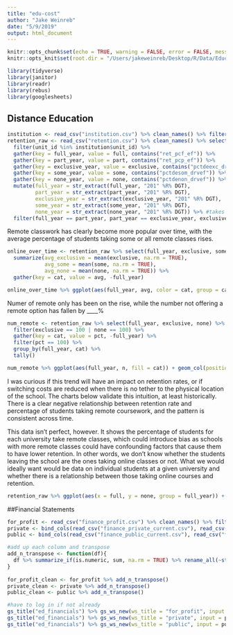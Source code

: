 ```yaml
---
title: "edu-cost"
author: "Jake Weinreb"
date: "5/9/2019"
output: html_document
---
```


```r
knitr::opts_chunk$set(echo = TRUE, warning = FALSE, error = FALSE, message = FALSE)
knitr::opts_knit$set(root.dir = "/Users/jakeweinreb/Desktop/R/Data/Education/")
```

```r
library(tidyverse)
library(janitor)
library(readr)
library(rebus)
library(googlesheets)
```

## Distance Education

```r
institution <- read_csv("institution.csv") %>% clean_names() %>% filter(instcat_hd2017 == 2)
retention_raw <- read_csv("retention.csv") %>% clean_names() %>% select(-x33) %>% 
  filter(unit_id %in% institution$unit_id) %>% 
  gather(key = full_year, value = full, contains("ret_pcf_ef")) %>% 
  gather(key = part_year, value = part, contains("ret_pcp_ef")) %>% 
  gather(key = exclusive_year, value = exclusive, contains("pctdeexc_drvef")) %>% 
  gather(key = some_year, value = some, contains("pctdesom_drvef")) %>% 
  gather(key = none_year, value = none, contains("pctdenon_drvef")) %>% 
  mutate(full_year = str_extract(full_year, "201" %R% DGT),
         part_year = str_extract(part_year, "201" %R% DGT),
         exclusive_year = str_extract(exclusive_year, "201" %R% DGT),
         some_year = str_extract(some_year, "201" %R% DGT),
         none_year = str_extract(none_year, "201" %R% DGT)) %>% #takes a while (~10 mins)
  filter(full_year == part_year, part_year == exclusive_year, exclusive_year == some_year, some_year == none_year)
```

Remote classwork has clearly become more popular over time, with the average percentage of students taking some or all remote classes rises.

```r
online_over_time <- retention_raw %>% select(full_year, exclusive, some, none) %>% group_by(full_year) %>%
  summarize(avg_exclusive = mean(exclusive, na.rm = TRUE),
            avg_some = mean(some, na.rm = TRUE),
            avg_none = mean(none, na.rm = TRUE)) %>% 
  gather(key = cat, value = avg, -full_year) 

online_over_time %>% ggplot(aes(full_year, avg, color = cat, group = cat)) + geom_point() + geom_line()
```

Numer of remote only has been on the rise, while the number not offering a remote option has fallen by ____%

```r
num_remote <- retention_raw %>% select(full_year, exclusive, none) %>% 
  filter(exclusive == 100 | none == 100) %>% 
  gather(key = cat, value = pct, -full_year) %>% 
  filter(pct == 100) %>% 
  group_by(full_year, cat) %>% 
  tally()

num_remote %>% ggplot(aes(full_year, n, fill = cat)) + geom_col(position = 'dodge')
```

I was curious if this trend will have an impact on retention rates, or if switching costs are reduced when there is no tether to the physical location of the school.  The charts below validate this intuition, at least historically.  There is a clear negative relationship between retention rate and percentage of students taking remote coursework, and the pattern is consistent across time.

This data isn't perfect, however.  It shows the percentage of students for each university take remote classes, which could introduce bias as schools with more remote classes could have confounding factors that cause them to have lower retention.  In other words, we don't know whether the students leaving the school are the ones taking online classes or not.  What we would ideally want would be data on individual students at a given university and whether there is a relationship between those taking online courses and retention.

```r
retention_raw %>% ggplot(aes(x = full, y = none, group = full_year)) + geom_point(alpha = .3) + facet_wrap(~full_year)
```

##Financial Statements

```r
for_profit <- read_csv("finance_profit.csv") %>% clean_names() %>% filter(unit_id %in% institution$unit_id)
private <- bind_cols(read_csv("finance_private_current.csv"), read_csv("finance_private_historical.csv")) %>% clean_names() %>% filter(unit_id %in% institution$unit_id)
public <- bind_cols(read_csv("finance_public_current.csv"), read_csv("finance_public_historical.csv")) %>% clean_names() %>% filter(unit_id %in% institution$unit_id)
```

```r
#add up each column and transpose
add_n_transpose <- function(df){
  df %>% summarize_if(is.numeric, sum, na.rm = TRUE) %>% rename_all(~str_remove(., "_f" %R% one_or_more("[:alnum:]") %R% END)) %>% t() %>% as.data.frame %>% rownames_to_column()
}
  
for_profit_clean <- for_profit %>% add_n_transpose()
private_clean <- private %>% add_n_transpose()
public_clean <- public %>% add_n_transpose()
```

```r
#have to log in if not already
gs_title("ed_financials") %>% gs_ws_new(ws_title = "for_profit", input = for_profit_clean)
gs_title("ed_financials") %>% gs_ws_new(ws_title = "private", input = private_clean)
gs_title("ed_financials") %>% gs_ws_new(ws_title = "public", input = public_clean)
```

